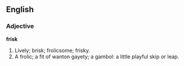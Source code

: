 ==English==

===Adjective===

'''frisk'''

#Lively; brisk; frolicsome; frisky.
#A frolic; a fit of wanton gayety; a gambol: a little playful skip or leap.